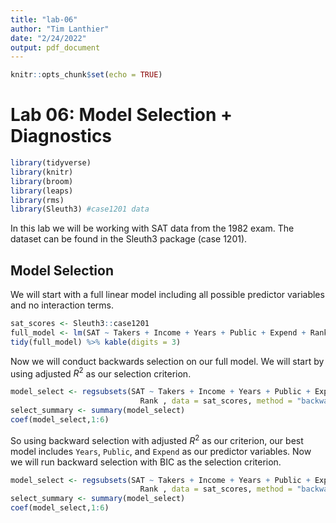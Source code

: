 ```yaml
---
title: "lab-06"
author: "Tim Lanthier"
date: "2/24/2022"
output: pdf_document
---
```


```r
knitr::opts_chunk$set(echo = TRUE)
```

# Lab 06: Model Selection + Diagnostics
```r
library(tidyverse)
library(knitr)
library(broom)
library(leaps)
library(rms)
library(Sleuth3) #case1201 data
```

In this lab we will be working with SAT data from the 1982 exam. The dataset can be found in the Sleuth3 package (case 1201).


## Model Selection

We will start with a full linear model including all possible predictor variables and no interaction terms.

```r
sat_scores <- Sleuth3::case1201 
full_model <- lm(SAT ~ Takers + Income + Years + Public + Expend + Rank , data = sat_scores)
tidy(full_model) %>% kable(digits = 3)
```
Now we will conduct backwards selection on our full model. We will start by using adjusted $R^2$ as our selection criterion.

```r
model_select <- regsubsets(SAT ~ Takers + Income + Years + Public + Expend + 
                             Rank , data = sat_scores, method = "backward")
select_summary <- summary(model_select)
coef(model_select,1:6) 
```
So using backward selection with adjusted $R^2$ as our criterion, our best model includes `Years`, `Public`, and `Expend` as our predictor variables. Now we will run backward selection with BIC as the selection criterion.

```r
model_select <- regsubsets(SAT ~ Takers + Income + Years + Public + Expend + 
                             Rank , data = sat_scores, method = "backward")
select_summary <- summary(model_select)
coef(model_select,1:6) 
```


